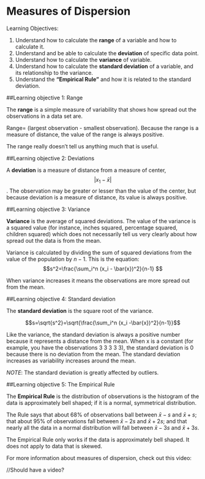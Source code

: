
# Measures of Dispersion
Learning Objectives:

1) Understand how to calculate the **range** of a variable and how to calculate it.
2) Understand and be able to calculate the **deviation** of specific data point.
3) Understand how to calculate the **variance** of variable.
4) Understand how to calculate the **standard deviation** of a variable, and its relationship to the variance.
5) Understand the **"Empirical Rule"** and how it is related to the standard deviation.

##Learning objective 1: Range

The **range** is a simple measure of variability that shows how spread out the observations in a data set are.

Range= (largest observation - smallest observation). Because the range is a measure of distance, the value of the range is always positive.

The range really doesn't tell us anything much that is useful.

##Learning objective 2: Deviations

A **deviation** is a measure of distance from a measure of center, $$|x_1 - \bar{x}|$$. The observation may be greater or lesser than the value of the center, but because deviation is a measure of distance, its value is always positive.

##Learning objective 3: Variance

**Variance** is the average of squared deviations. The value of the variance is a squared value (for instance, inches squared, percentage squared, children squared) which does not necessarily tell us very clearly about how spread out the data is from the mean.

Variance is calculated by dividing the sum of squared deviations from the value of the population by $n-1$. This is the equation: $$s^2=\frac{\sum_i^n (x_i - \bar{x})^2}{n-1}  $$

 When variance increases it means the observations are more spread out from the mean.

##Learning objective 4: Standard deviation

The **standard deviation** is the square root of the variance.

$$s=\sqrt{s^2}=\sqrt{\frac{\sum_i^n (x_i -\bar{x})^2}{n-1}}$$

Like the variance, the standard deviation is always a positive number because it represents a distance from the mean. When x is a constant (for example, you have the observations 3 3 3 3 3), the standard deviation is 0 because there is no deviation from the mean. The standard deviation increases as variability increases around the mean.

*NOTE*: The standard deviation is greatly affected by outliers.

##Learning objective 5: The Empirical Rule

The **Empirical Rule** is the distribution of observations is the histogram of the data is approximately bell shaped; if it is a normal, symmetrical distribution.

The Rule says that about 68% of observations ball between $\bar{x}-s$ and $\bar{x}+s$; that about 95% of observations fall between $\bar{x}-2s$ and $\bar{x}+2s$; and that nearly all the data in a normal distribution will fall between $\bar{x}-3s$ and $\bar{x}+3s$.

The Empirical Rule only works if the data is approximately bell shaped. It does not apply to data that is skewed.

For more information about measures of dispersion, check out this video:

//Should have a video?
